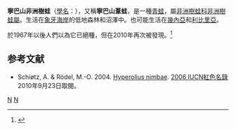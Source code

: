 {{Speciesbox
| taxon = Hyperolius nimbae
| binomial_authority = (Laurent, 1958)
| status = EN 
| status_system = IUCN3.1
}}
'''寧巴山非洲樹蛙'''（[[學名|學名]]：''{{lang|la|Hyperolius nimbae}}''），又稱'''寧巴山葦蛙'''，是一種[[青蛙|青蛙]]，屬[[非洲樹蛙科|非洲樹蛙科]][[非洲樹蛙屬|非洲樹蛙屬]]。生活在[[象牙海岸|象牙海岸]]的低地森林和沼澤中。也可能生活在[[幾內亞|幾內亞]]和[[利比里亞|利比里亞]]。

於1967年以後人們以為它已絕種，但在2010年再次被發現。<ref name="">{{cite news
|publisher=[[英國廣播公司|英國廣播公司]]
|date=2010年9月22日
|title='Lost' frogs found after decades
|url=http://www.bbc.co.uk/news/science-environment-11385774
|accessdate=2010年9月23日
|archive-date=2010年9月23日
|archive-url=https://web.archive.org/web/20100923052506/http://www.bbc.co.uk/news/science-environment-11385774
|dead-url=no
}}</ref>

==参考文献==
{{reflist}}
* Schiøtz, A. & Rödel, M.-O. 2004. [http://www.iucnredlist.org/search/details.php/56170/all Hyperolius nimbae]{{Wayback|url=http://www.iucnredlist.org/search/details.php/56170/all |date=20140627094911 }}. [http://www.iucnredlist.org 2006 IUCN紅色名錄]{{WebCite|url=https://www.webcitation.org/6IuYnscCO?url=http://www.iucnredlist.org/ |date=20130816083955 |dateformat=iso }} 2010年9月23日取閱。
{{Taxonbar}}
[[Category:非洲两栖动物|N]]
[[Category:非洲树蛙科|N]]